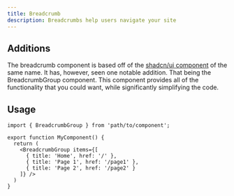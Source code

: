 ```yaml
---
title: Breadcrumb
description: Breadcrumbs help users navigate your site
---
```


## Additions
The breadcrumb component is based off of the [shadcn/ui component](https://ui.shadcn.com/docs/components/breadcrumb) of the same name. It has, however, seen one notable addition. That being the BreadcrumbGroup component. This component provides all of the functionality that you could want, while significantly simplifying the code.

## Usage
```tsx {5-9}
import { BreadcrumbGroup } from 'path/to/component';

export function MyComponent() {
  return (
    <BreadcrumbGroup items={[
      { title: 'Home', href: '/' },
      { title: 'Page 1', href: '/page1' },
      { title: 'Page 2', href: '/page2' }
    ]} />
  )
}
```